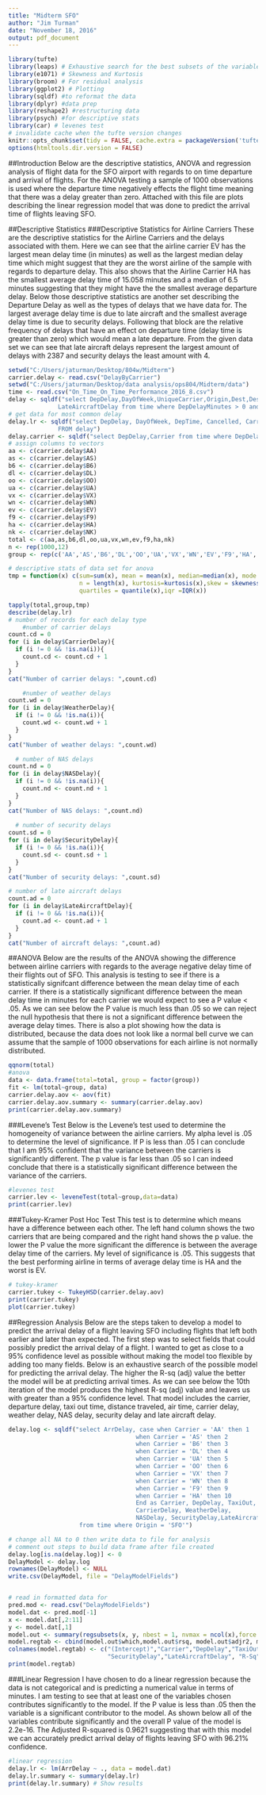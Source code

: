 ```yaml
---
title: "Midterm SFO"
author: "Jim Turman"
date: "November 18, 2016"
output: pdf_document
---
```


```r
library(tufte)
library(leaps) # Exhaustive search for the best subsets of the variables in x for predicting y
library(e1071) # Skewness and Kurtosis
library(broom) # For residual analysis
library(ggplot2) # Plotting
library(sqldf) #to reformat the data
library(dplyr) #data prep
library(reshape2) #restructuring data
library(psych) #for descriptive stats
library(car) # levenes test
# invalidate cache when the tufte version changes
knitr::opts_chunk$set(tidy = FALSE, cache.extra = packageVersion('tufte'))
options(htmltools.dir.version = FALSE)
```

##Introduction
Below are the descriptive statistics, ANOVA and regression analysis of flight data for the SFO airport with regards to on time departure and arrival of flights. For the ANOVA testing a sample of 1000 observations is used where the departure time negatively effects the flight time meaning that there was a delay greater than zero. Attached with this file are plots describing the linear regression model that was done to predict the arrival time of flights leaving SFO.

##Descriptive Statistics 
###Descriptive Statistics for Airline Carriers
These are the descriptive statistics for the Airline Carriers and the delays associated with them. Here we can see that the airline carrier EV has the largest mean delay time (in minutes) as well as the largest median delay time which might suggest that they are the worst airline of the sample with regards to departure delay. This also shows that the Airline Carrier HA has the smallest average delay time of 15.058 minutes and a median of 6.5 minutes suggesting that they might have the the smallest average departure delay. Below those descriptive statistics are another set describing the Departure Delay as well as the types of delays that we have data for. The largest average delay time is due to late aircraft and the smallest average delay time is due to security delays. Following that block are the relative frequency of delays that have an effect on departure time (delay time is greater than zero) which would mean a late departure. From the given data set we can see that late aircraft delays represent the largest amount of delays with 2387 and security delays the least amount with 4.  
```r
setwd("C:/Users/jaturman/Desktop/804w/Midterm")
carrier.delay <- read.csv("DelayByCarrier")
setwd("C:/Users/jaturman/Desktop/data analysis/ops804/Midterm/data")
time <- read.csv("On_Time_On_Time_Performance_2016_8.csv")
delay <- sqldf("select DepDelay,DayOfWeek,UniqueCarrier,Origin,Dest,DestState,DepTime,Cancelled,CarrierDelay, WeatherDelay, NASDelay, SecurityDelay, 
              LateAircraftDelay from time where DepDelayMinutes > 0 and Origin = 'SFO'")
# get data for most common delay 
delay.lr <- sqldf("select DepDelay, DayOfWeek, DepTime, Cancelled, CarrierDelay, WeatherDelay, NASDelay, SecurityDelay, LateAircraftDelay
              FROM delay")
delay.carrier <- sqldf("select DepDelay,Carrier from time where DepDelayMinutes > 0 and Origin = 'SFO'")
# assign columns to vectors
aa <- c(carrier.delay$AA)
as <- c(carrier.delay$AS)
b6 <- c(carrier.delay$B6)
dl <- c(carrier.delay$DL)
oo <- c(carrier.delay$OO)
ua <- c(carrier.delay$UA)
vx <- c(carrier.delay$VX)
wn <- c(carrier.delay$WN)
ev <- c(carrier.delay$EV)
f9 <- c(carrier.delay$F9)
ha <- c(carrier.delay$HA)
nk <- c(carrier.delay$NK)
total <- c(aa,as,b6,dl,oo,ua,vx,wn,ev,f9,ha,nk)
n <- rep(1000,12)
group <- rep(c('AA','AS','B6','DL','OO','UA','VX','WN','EV','F9','HA','NK'),n)

# descriptive stats of data set for anova
tmp = function(x) c(sum=sum(x), mean = mean(x), median=median(x), mode = mode(x), var=var(x), sd = sd(x),
                    n = length(x), kurtosis=kurtosis(x),skew = skewness(x), max = max(x), min = min(x), range = max(x)-min(x), 
                    quartiles = quantile(x),iqr =IQR(x))

tapply(total,group,tmp)
describe(delay.lr)
# number of records for each delay type
    #number of carrier delays
count.cd = 0
for (i in delay$CarrierDelay){
  if (i != 0 && !is.na(i)){
    count.cd <- count.cd + 1
  }
}
cat("Number of carrier delays: ",count.cd)

    #number of weather delays
count.wd = 0
for (i in delay$WeatherDelay){
  if (i != 0 && !is.na(i)){
    count.wd <- count.wd + 1
  }
}
cat("Number of weather delays: ",count.wd)

  # number of NAS delays
count.nd = 0
for (i in delay$NASDelay){
  if (i != 0 && !is.na(i)){
    count.nd <- count.nd + 1
  }
}
cat("Number of NAS delays: ",count.nd)
  
  # number of security delays
count.sd = 0
for (i in delay$SecurityDelay){
  if (i != 0 && !is.na(i)){
    count.sd <- count.sd + 1
  }
}
cat("Number of security delays: ",count.sd)

# number of late aircraft delays
count.ad = 0
for (i in delay$LateAircraftDelay){
  if (i != 0 && !is.na(i)){
    count.ad <- count.ad + 1
  }
}
cat("Number of aircraft delays: ",count.ad)
```
##ANOVA
Below are the results of the ANOVA showing the difference between airline carriers with regards to the average negative delay time of their flights out of SFO. This analysis is testing to see if there is a statistically signifcant difference between the mean delay time of each carrier.  If there is a statistically significant difference between the mean delay time in minutes for each carrier we would expect to see a P value < .05. As we can see below the P value is much less than .05 so we can reject the null hypothesis that there is not a significant difference between the average delay times. There is also a plot showing how the data is distributed, because the data does not look like a normal bell curve we can assume that the sample of 1000 observations for each airline is not normally distributed.

```r
qqnorm(total)
#anova
data <- data.frame(total=total, group = factor(group))
fit <- lm(total~group, data)
carrier.delay.aov <- aov(fit)
carrier.delay.aov.summary <- summary(carrier.delay.aov)
print(carrier.delay.aov.summary)
```
###Levene's Test
Below is the Levene's test used to determine the homogeneity of variance between the airline carriers. My alpha level is .05 to determine the level of significance. If P is less than .05 I can conclude that I am 95% confident that the variance between the carriers is significantly different. The p value is far less than .05 so I can indeed conclude that there is a statistically significant difference between the variance of the carriers.
```r
#levenes test
carrier.lev <- leveneTest(total~group,data=data)
print(carrier.lev)
```
###Tukey-Kramer Post Hoc Test
This test is to determine which means have a difference between each other. The left hand column shows the two carriers that are being compared and the right hand shows the p value. the lower the P value the more significant the difference is between the average delay time of the carriers. My level of significance is .05. This suggests that the best performing airline in terms of average delay time is HA and the worst is EV.
```r
# tukey-kramer
carrier.tukey <- TukeyHSD(carrier.delay.aov)
print(carrier.tukey)
plot(carrier.tukey)
```
##Regression Analysis
Below are the steps taken to develop a model to predict the arrival delay of a flight leaving SFO including flights that left both earlier and later than expected. The first step was to select fields that could possibly predict the arrival delay of a flight. I wanted to get as close to a 95% confidence level as possible without making the model too flexible by adding too many fields. Below is an exhaustive search of the possible model for predicting the arrival delay. The higher the R-sq (adj) value the better the model will be at predicting arrival times. As we can see below the 10th iteration of the model produces the highest R-sq (adj) value and leaves us with greater than a 95% confidence level. That model includes the carrier, departure delay, taxi out time, distance traveled, air time, carrier delay, weather delay, NAS delay, security delay and late aircraft delay. 
```r
delay.log <- sqldf("select ArrDelay, case when Carrier = 'AA' then 1
                                    when Carrier = 'AS' then 2
                                    when Carrier = 'B6' then 3
                                    when Carrier = 'DL' then 4
                                    when Carrier = 'UA' then 5
                                    when Carrier = 'OO' then 6
                                    when Carrier = 'VX' then 7
                                    when Carrier = 'WN' then 8
                                    when Carrier = 'F9' then 9
                                    when Carrier = 'HA' then 10
                                    End as Carrier, DepDelay, TaxiOut, Distance, AirTime, 
                                    CarrierDelay, WeatherDelay,
                                    NASDelay, SecurityDelay,LateAircraftDelay
                    from time where Origin = 'SFO'")

# change all NA to 0 then write data to file for analysis
# comment out steps to build data frame after file created
delay.log[is.na(delay.log)] <- 0
DelayModel <- delay.log
rownames(DelayModel) <- NULL
write.csv(DelayModel, file = "DelayModelFields")


# read in formatted data for 
pred.mod <- read.csv("DelayModelFields")
model.dat <- pred.mod[-1]
x <- model.dat[,2:11]
y <- model.dat[,1]
model.out <- summary(regsubsets(x, y, nbest = 1, nvmax = ncol(x),force.in = NULL, force.out = NULL, method = "exhaustive"))
model.regtab <- cbind(model.out$which,model.out$rsq, model.out$adjr2, model.out$cp) # Stich things together
colnames(model.regtab) <- c("(Intercept)","Carrier","DepDelay","TaxiOut", "Distance", "AirTime", "CarrierDelay","WeatherDelay","NASDelay",
                            "SecurityDelay","LateAircraftDelay", "R-Sq", "R-Sq (adj)", "Cp") # Add header
print(model.regtab)
```
###Linear Regression
I have chosen to do a linear regression because the data is not categorical and is predicting a numerical value in terms of minutes. I am testing to see that at least one of the variables chosen contributes significantly to the model. If the P value is less than .05 then the variable is a significant contributor to the model. As shown below all of the variables contribute significantly and the overall P value of the model is 2.2e-16. The Adjusted R-squared is 0.9621 suggesting that with this model we can accurately predict arrival delay of flights leaving SFO with 96.21% confidence.    
```r
#linear regression
delay.lr <- lm(ArrDelay ~ ., data = model.dat)
delay.lr.summary <- summary(delay.lr) 
print(delay.lr.summary) # Show results
```

















